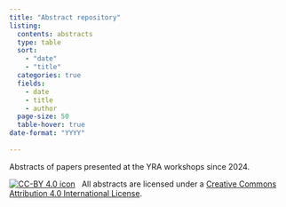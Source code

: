 ```yaml
---
title: "Abstract repository"
listing: 
  contents: abstracts
  type: table
  sort: 
    - "date"
    - "title"
  categories: true
  fields: 
    - date
    - title
    - author
  page-size: 50
  table-hover: true
date-format: "YYYY"
  
---
```


Abstracts of papers presented at the YRA workshops since 2024. 

[![CC-BY 4.0 icon](https://i.creativecommons.org/l/by/4.0/88x31.png)](http://creativecommons.org/licenses/by/4.0/)&nbsp;&nbsp; All abstracts are licensed under a [Creative Commons Attribution 4.0 International License](https://creativecommons.org/licenses/by/4.0/). 